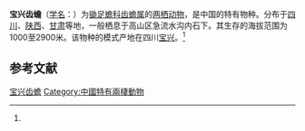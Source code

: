 {{NoteTA|G1=LS}}
{{Speciesbox
| name = 宝兴齿蟾
| status = LC | status_system = IUCN3.1
| status_ref = <ref name=IUCN>{{Cite journal | author = Wu Guanfu | author2 = Zhao Wenge | title = ''Oreolalax popei'' | journal = [[The_IUCN_Red_List_of_Threatened_Species|The IUCN Red List of Threatened Species]] | volume = 2004 | page = e.T57598A11654045 | publisher = [[IUCN|IUCN]] | date = 2004 | url = http://www.iucnredlist.org/details/57598/0 | doi = 10.2305/IUCN.UK.2004.RLTS.T57598A11654045.en | access-date = 3 January 2018 | archive-date = 2018-01-04 | archive-url = https://web.archive.org/web/20180104073210/http://www.iucnredlist.org/details/57598/0 | dead-url = no }}</ref>
| image = 
| genus = Oreolalax
| species = popei
| authority = (Liu, 1947)<ref name='id4865'>{{cite web| url =http://www.bioinfo.cn/db05/BjdwSpecies.php?action=view&id=4865| title =宝兴齿蟾| work =《中国动物物种编目数据库》| publisher =中国科学院微生物研究所| author =中国科学院动物研究所| accessdate =2009-04-11| deadurl =yes| archiveurl =https://web.archive.org/web/20160305025252/http://www.bioinfo.cn/db05/BjdwSpecies.php?action=view&id=4865| archivedate =2016-03-05}}</ref>
}}

'''宝兴齿蟾'''（[[学名|学名]]：{{lang|la|''Oreolalax popei''}}）为[[锄足蟾科|锄足蟾科]][[齿蟾属|齿蟾属]]的[[两栖动物|两栖动物]]，是中国的特有物种。分布于[[四川|四川]]、[[陕西|陕西]]、[[甘肃|甘肃]]等地，一般栖息于高山区急流水沟内石下。其生存的海拔范围为1000至2900米。该物种的模式产地在四川[[宝兴|宝兴]]。<ref name='id4865'/>

== 参考文献 ==
{{reflist}}

{{Wikispecies|Oreolalax popei}}
{{Taxonbar|from=Q2697473}}

[[Category:齿蟾属|宝兴齿蟾]]
[[Category:中國特有兩棲動物|Category:中國特有兩棲動物]]


{{amphibian-stub}}